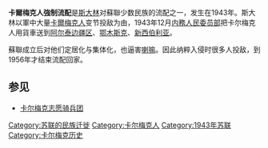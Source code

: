 {{unreferenced|time=2011-09-09T15:01:33+00:00}}
{{苏联的人口转移}}
'''卡爾梅克人強制流配'''是[[斯大林|斯大林]]对蘇聯少数民族的流配之一，发生在1943年。斯大林以軍中大量[[卡爾梅克人|卡爾梅克人]]变节投敌为由，1943年12月[[内務人民委员部|内務人民委员部]]把卡尔梅克人用貨車送到[[阿尔泰边疆区|阿尔泰边疆区]]、[[鄂木斯克|鄂木斯克]]、[[新西伯利亚|新西伯利亚]]。

蘇聯成立后对他们定居化与集体化，也逼害[[喇嘛|喇嘛]]。因此纳粹入侵时很多人投敌，到1956年才结束流配回家。

==参见==
*[[卡尔梅克志愿骑兵团|卡尔梅克志愿骑兵团]]

[[Category:苏联的民族迁徙|Category:苏联的民族迁徙]]
[[Category:卡尔梅克人|Category:卡尔梅克人]]
[[Category:1943年苏联|Category:1943年苏联]]
[[Category:卡尔梅克历史|Category:卡尔梅克历史]]